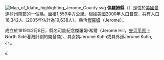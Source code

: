 [[File:Map_of_Idaho_highlighting_Jerome_County.svg|right]]
'''傑羅姆縣'''（{{lang-en|Jerome County}}）是位於[[美國|美國]][[愛達荷州|愛達荷州]]南部的一個縣。面積1,559平方公里。根據[[美國2000年人口普查|美國2000年人口普查]]，共有人口18,342人（2005年估計為19,638人）。縣治[[傑羅姆_(愛達荷州)|傑羅姆]]（Jerome）。

成立於1919年2月8日，縣名可能紀念傑羅姆·希爾（Jerome Hill，[[蛇河平原|蛇河平原]]上North Side灌溉計劃的開發商）、其女婿Jerome Kuhn或其外孫Jerome Kuhn, Jr.。

{{爱达荷州}}
{{傑羅姆縣 (愛達荷州)}}

[[Category:愛達荷州行政區劃|J]]